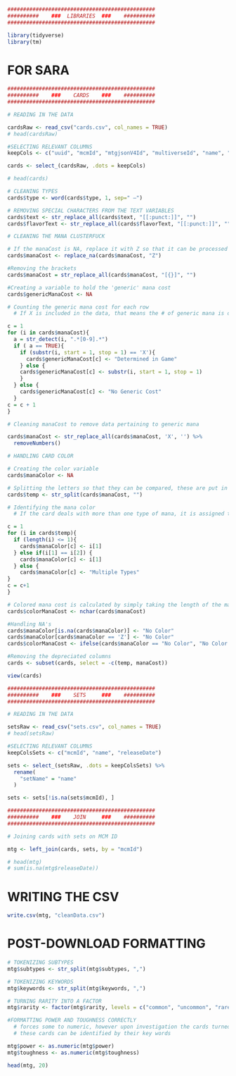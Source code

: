 


```r

###############################################
##########    ###  LIBRARIES  ###    ##########
###############################################

library(tidyverse)
library(tm)

```

# FOR SARA

```r
###############################################
##########    ###    CARDS    ###    ##########
###############################################

# READING IN THE DATA

cardsRaw <- read_csv("cards.csv", col_names = TRUE)
# head(cardsRaw)

#SELECTING RELEVANT COLUMNS
keepCols <- c("uuid", "mcmId", "mtgjsonV4Id", "multiverseId", "name", "type", "subtypes", "supertypes", "manaCost", "convertedManaCost", "keywords", "text", "flavorText",  "power", "toughness", "rarity", "edhrecRank", "isOnlineOnly")

cards <- select_(cardsRaw, .dots = keepCols)

# head(cards)

# CLEANING TYPES
cards$type <- word(cards$type, 1, sep=" —")

# REMOVING SPECIAL CHARACTERS FROM THE TEXT VARIABLES
cards$text <- str_replace_all(cards$text, "[[:punct:]]", "")
cards$flavorText <- str_replace_all(cards$flavorText, "[[:punct:]]", "")

# CLEANING THE MANA CLUSTERFUCK

# If the manaCost is NA, replace it with Z so that it can be processed by str_detect. Converted back later.
cards$manaCost <- replace_na(cards$manaCost, "Z")

#Removing the brackets
cards$manaCost = str_replace_all(cards$manaCost, "[{}]", "")

#Creating a variable to hold the 'generic' mana cost
cards$genericManaCost <- NA

# Counting the generic mana cost for each row
  # If X is included in the data, that means the # of generic mana is determined by the game environment

c = 1
for (i in cards$manaCost){
  a = str_detect(i, ".*[0-9].*")
  if ( a == TRUE){
    if (substr(i, start = 1, stop = 1) == 'X'){
      cards$genericManaCost[c] <- "Determined in Game"
    } else {
    cards$genericManaCost[c] <- substr(i, start = 1, stop = 1) 
    }
  } else {
    cards$genericManaCost[c] <- "No Generic Cost"
  }
c = c + 1
}

# Cleaning manaCost to remove data pertaining to generic mana

cards$manaCost <- str_replace_all(cards$manaCost, 'X', '') %>%
  removeNumbers()

# HANDLING CARD COLOR

# Creating the color variable
cards$manaColor <- NA

# Splitting the letters so that they can be compared, these are put in a temporary variable 
cards$temp <- str_split(cards$manaCost, "")

# Identifying the mana color 
  # If the card deals with more than one type of mana, it is assigned to the category "Multiple Types"

c = 1
for (i in cards$temp){
  if (length(i) <= 1){
    cards$manaColor[c] <- i[1]
  } else if(i[1] == i[2]) {
    cards$manaColor[c] <- i[1]
  } else {
    cards$manaColor[c] <- "Multiple Types"
}
c = c+1
}

# Colored mana cost is calculated by simply taking the length of the manaCost string (i.e., WWW would be 3)
cards$colorManaCost <- nchar(cards$manaCost) 

#Handling NA's 
cards$manaColor[is.na(cards$manaColor)] <- "No Color"
cards$manaColor[cards$manaColor == 'Z'] <- "No Color"
cards$colorManaCost <- ifelse(cards$manaColor == "No Color", "No Color Cost", cards$colorManaCost)

#Removing the depreciated columns
cards <- subset(cards, select = -c(temp, manaCost))

view(cards)

###############################################
##########    ###    SETS     ###    ##########
###############################################

# READING IN THE DATA

setsRaw <- read_csv("sets.csv", col_names = TRUE)
# head(setsRaw)

#SELECTING RELEVANT COLUMNS
keepColsSets <- c("mcmId", "name", "releaseDate")

sets <- select_(setsRaw, .dots = keepColsSets) %>%
  rename(
    "setName" = "name"
  )

sets <- sets[!is.na(sets$mcmId), ]

###############################################
##########    ###    JOIN     ###    ##########
###############################################

# Joining cards with sets on MCM ID

mtg <- left_join(cards, sets, by = "mcmId")

# head(mtg)
# sum(is.na(mtg$releaseDate))

```

# WRITING THE CSV 

```r
write.csv(mtg, "cleanData.csv")
```

# POST-DOWNLOAD FORMATTING 

```r

# TOKENIZING SUBTYPES
mtg$subtypes <- str_split(mtg$subtypes, ",")

# TOKENIZING KEYWORDS
mtg$keywords <- str_split(mtg$keywords, ",")

# TURNING RARITY INTO A FACTOR 
mtg$rarity <- factor(mtg$rarity, levels = c("common", "uncommon", "rare", "mythic"), ordered = TRUE)

#FORMATTING POWER AND TOUGHNESS CORRECTLY
  # forces some to numeric, however upon investigation the cards turned to NA's are 'booster' cards, which are like spell cards
  # these cards can be identified by their key words

mtg$power <- as.numeric(mtg$power)
mtg$toughness <- as.numeric(mtg$toughness)

```

```r

head(mtg, 20)

```

